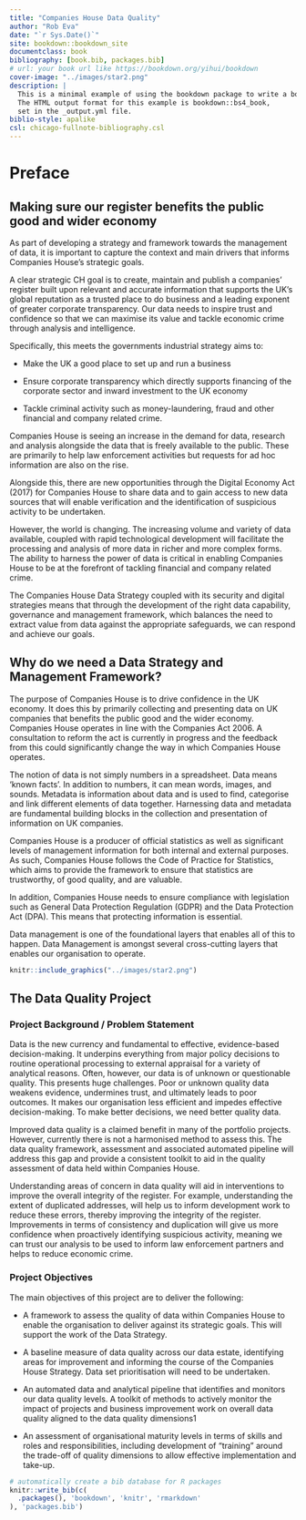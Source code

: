 ```yaml
--- 
title: "Companies House Data Quality"
author: "Rob Eva"
date: "`r Sys.Date()`"
site: bookdown::bookdown_site
documentclass: book
bibliography: [book.bib, packages.bib]
# url: your book url like https://bookdown.org/yihui/bookdown
cover-image: "../images/star2.png"
description: |
  This is a minimal example of using the bookdown package to write a book.
  The HTML output format for this example is bookdown::bs4_book,
  set in the _output.yml file.
biblio-style: apalike
csl: chicago-fullnote-bibliography.csl
---
```


# Preface

## Making sure our register benefits the public good and wider economy 

As part of developing a strategy and framework towards the management of data, it is important to capture the context and main drivers that informs Companies House’s strategic goals.  

A clear strategic CH goal is to create, maintain and publish a companies’ register built upon relevant and accurate information that supports the UK’s global reputation as a trusted place to do business and a leading exponent of greater corporate transparency. Our data needs to inspire trust and confidence so that we can maximise its value and tackle economic crime through analysis and intelligence. 

Specifically, this meets the governments industrial strategy aims to:  

- Make the UK a good place to set up and run a business  

- Ensure corporate transparency which directly supports financing of the corporate sector and inward investment to the UK economy   

- Tackle criminal activity such as money-laundering, fraud and other financial and company related crime. 

Companies House is seeing an increase in the demand for data, research and analysis alongside the data that is freely available to the public. These are primarily to help law enforcement activities but requests for ad hoc information are also on the rise.  

Alongside this, there are new opportunities through the Digital Economy Act (2017) for Companies House to share data and to gain access to new data sources that will enable verification and the identification of suspicious activity to be undertaken. 

However, the world is changing. The increasing volume and variety of data available, coupled with rapid technological development will facilitate the processing and analysis of more data in richer and more complex forms. The ability to harness the power of data is critical in enabling Companies House to be at the forefront of tackling financial and company related crime.  

The Companies House Data Strategy coupled with its security and digital strategies means that through the development of the right data capability, governance and management framework, which balances the need to extract value from data against the appropriate safeguards, we can respond and achieve our goals. 

## Why do we need a Data Strategy and Management Framework?

The purpose of Companies House is to drive confidence in the UK economy. It does this by primarily collecting and presenting data on UK companies that benefits the public good and the wider economy. Companies House operates in line with the Companies Act 2006. A consultation to reform the act is currently in progress and the feedback from this could significantly change the way in which Companies House operates.  

The notion of data is not simply numbers in a spreadsheet. Data means ‘known facts’. In addition to numbers, it can mean words, images, and sounds. Metadata is information about data and is used to find, categorise and link different elements of data together. Harnessing data and metadata are fundamental building blocks in the collection and presentation of information on UK companies. 

Companies House is a producer of official statistics as well as significant levels of management information for both internal and external purposes. As such, Companies House follows the Code of Practice for Statistics, which aims to provide the framework to ensure that statistics are trustworthy, of good quality, and are valuable.  

In addition, Companies House needs to ensure compliance with legislation such as General Data Protection Regulation (GDPR) and the Data Protection Act (DPA). This means that protecting information is essential. 

Data management is one of the foundational layers that enables all of this to happen. Data Management is amongst several cross-cutting layers that enables our organisation to operate.  

```r
knitr::include_graphics("../images/star2.png")
```

## The Data Quality Project

### Project Background / Problem Statement

Data is the new currency and fundamental to effective, evidence-based decision-making. It underpins everything from major policy decisions to routine operational processing to external appraisal for a variety of analytical reasons. Often, however, our data is of unknown or questionable quality. This presents huge challenges. Poor or unknown quality data weakens evidence, undermines trust, and ultimately leads to poor outcomes. It makes our organisation less efficient and impedes effective decision-making. To make better decisions, we need better quality data. 

Improved data quality is a claimed benefit in many of the portfolio projects. However, currently there is not a harmonised method to assess this. The data quality framework, assessment and associated automated pipeline will address this gap and provide a consistent toolkit to aid in the quality assessment of data held within Companies House. 

Understanding areas of concern in data quality will aid in interventions to improve the overall integrity of the register. For example, understanding the extent of duplicated addresses, will help us to inform development work to reduce these errors, thereby improving the integrity of the register. Improvements in terms of consistency and duplication will give us more confidence when proactively identifying suspicious activity, meaning we can trust our analysis to be used to inform law enforcement partners and helps to reduce economic crime. 

### Project Objectives 

The main objectives of this project are to deliver the following: 

- A framework to assess the quality of data within Companies House to enable the organisation to deliver against its strategic goals. This will support the work of the Data Strategy. 

- A baseline measure of data quality across our data estate, identifying areas for improvement and informing the course of the Companies House Strategy. Data set prioritisation will need to be undertaken. 

- An automated data and analytical pipeline that identifies and monitors our data quality levels. A toolkit of methods to actively monitor the impact of projects and business improvement work on overall data quality aligned to the data quality dimensions1 

- An assessment of organisational maturity levels in terms of skills and roles and responsibilities, including development of "training" around the trade-off of quality dimensions to allow effective implementation and take-up. 


```r
# automatically create a bib database for R packages
knitr::write_bib(c(
  .packages(), 'bookdown', 'knitr', 'rmarkdown'
), 'packages.bib')
```
